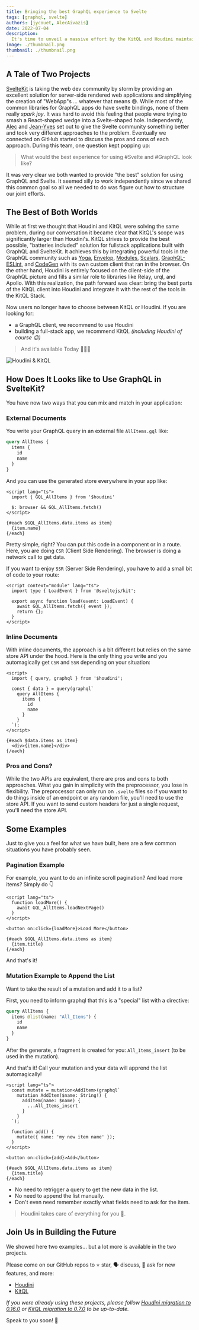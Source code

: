 ```yaml
---
title: Bringing the best GraphQL experience to Svelte
tags: [graphql, svelte]
authors: [jycouet, AlecAivazis]
date: 2022-07-04
description:
  It's time to unveil a massive effort by the KitQL and Houdini maintainers to join forces!
image: ./thumbnail.png
thumbnail: ./thumbnail.png
---
```


## A Tale of Two Projects

[SvelteKit](https://kit.svelte.dev) is taking the web dev community by storm by providing an
excellent solution for server-side rendered web applications and simplifying the creation of
"WebApp"s ... whatever that means 😅. While most of the common libraries for GraphQL apps do have
svelte bindings, none of them really _spark joy_. It was hard to avoid this feeling that people were
trying to smash a React-shaped wedge into a Svelte-shaped hole. Independently,
[Alec](https://github.com/AlecAivazis) and [Jean-Yves](https://twitter.com/jycouet) set out to give
the Svelte community something better and took very different approaches to the problem. Eventually
we connected on GitHub started to discuss the pros and cons of each approach. During this team, one
question kept popping up:

> What would the best experience for using #Svelte and #GraphQL look like?

It was very clear we both wanted to provide "the best" solution for using GraphQL and Svelte. It
seemed silly to work independently since we shared this common goal so all we needed to do was
figure out how to structure our joint efforts.

## The Best of Both Worlds

While at first we thought that Houdini and KitQL were solving the same problem, during our
conversation it became clear that KitQL's scope was significantly larger than Houdini's. KitQL
strives to provide the best possible, "batteries included" solution for fullstack applications built
with GraphQL and SvelteKit. It achieves this by integrating powerful tools in the GraphQL community
such as [Yoga](https://graphql-yoga.com), [Envelop](https://envelop.dev),
[Modules](https://graphql-modules.com), [Scalars](https://graphql-scalars.dev),
[GraphQL-ESLint](https://github.com/dimaMachina/graphql-eslint), and
[CodeGen](https://graphql-code-generator.com) with its own custom client that ran in the browser. On
the other hand, Houdini is entirely focused on the client-side of the GraphQL picture and fills a
similar role to libraries like Relay, urql, and Apollo. With this realization, the path forward was
clear: bring the best parts of the KitQL client into Houdini and integrate it with the rest of the
tools in the KitQL Stack.

Now users no longer have to choose between KitQL or Houdini. If you are looking for:

- a GraphQL client, we recommend to use Houdini
- building a full-stack app, we recommend KitQL _(including Houdini of course 😉)_

> And it's available Today 🎉🎉🎉

<img src="./houdini-and-kitql/2022 05 25 - KitQL & Houdini.gif" alt="Houdini & KitQL" />

## How Does It Looks like to Use GraphQL in SvelteKit?

You have now two ways that you can mix and match in your application:

### External Documents

You write your GraphQL query in an external file `AllItems.gql` like:

```graphql
query AllItems {
  items {
    id
    name
  }
}
```

And you can use the generated store everywhere in your app like:

```svelte
<script lang="ts">
  import { GQL_AllItems } from '$houdini'

  $: browser && GQL_AllItems.fetch()
</script>

{#each $GQL_AllItems.data.items as item}
  {item.name}
{/each}
```

Pretty simple, right? You can put this code in a component or in a route. Here, you are doing `CSR`
(Client Side Rendering). The browser is doing a network call to get data.

If you want to enjoy `SSR` (Server Side Rendering), you have to add a small bit of code to your
route:

```svelte
<script context="module" lang="ts">
  import type { LoadEvent } from '@sveltejs/kit';

  export async function load(event: LoadEvent) {
    await GQL_AllItems.fetch({ event });
    return {};
  }
</script>
```

### Inline Documents

With inline documents, the approach is a bit different but relies on the same store API under the
hood. Here is the only thing you write and you automagically get `CSR` and `SSR` depending on your
situation:

```svelte
<script>
  import { query, graphql } from '$houdini';

  const { data } = query(graphql`
    query AllItems {
      items {
        id
        name
      }
    }
  `);
</script>

{#each $data.items as item}
  <div>{item.name}</div>
{/each}
```

### Pros and Cons?

While the two APIs are equivalent, there are pros and cons to both approaches. What you gain in
simplicity with the preprocessor, you lose in flexibility. The preprocessor can only run on
`.svelte` files so if you want to do things inside of an endpoint or any random file, you'll need to
use the store API. If you want to send custom headers for just a single request, you'll need the
store API.

## Some Examples

Just to give you a feel for what we have built, here are a few common situations you have probably
seen.

### Pagination Example

For example, you want to do an infinite scroll pagination? And load more items? Simply do 👇

```svelte
<script lang="ts">
  function loadMore() {
    await GQL_AllItems.loadNextPage()
  }
</script>

<button on:click={loadMore}>Load More</button>

{#each $GQL_AllItems.data.items as item}
  {item.title}
{/each}
```

And that's it!

### Mutation Example to Append the List

Want to take the result of a mutation and add it to a list?

First, you need to inform graphql that this is a "special" list with a directive:

```graphql
query AllItems {
  items @list(name: "All_Items") {
    id
    name
  }
}
```

After the generate, a fragment is created for you: `All_Items_insert` (to be used in the mutation).

And that's it! Call your mutation and your data will apprend the list automagically!

```svelte
<script lang="ts">
  const mutate = mutation<AddItem>(graphql`
    mutation AddItem($name: String!) {
      addItem(name: $name) {
        ...All_Items_insert
      }
    }
  `);

  function add() {
    mutate({ name: 'my new item name' });
  }
</script>

<button on:click={add}>Add</button>

{#each $GQL_AllItems.data.items as item}
  {item.title}
{/each}
```

- No need to retrigger a query to get the new data in the list.
- No need to append the list manually.
- Don't even need remember exactly what fields need to ask for the item.

> Houdini takes care of everything for you 🎉.

## Join Us in Building the Future

We showed here two examples... but a lot more is available in the two projects.

Please come on our GitHub repos to ⭐ star, 🗣️ discuss, 🎉 ask for new features, and more:

- [Houdini](https://github.com/HoudiniGraphql/houdini)
- [KitQL](https://github.com/jycouet/kitql)

_If you were already using these projects, please follow
[Houdini migration to 0.16.0](https://houdinigraphql.com/guides/migrating-to-016) or
[KitQL migration to 0.7.0](https://kitql.dev/docs/migrating-to-0.7.0) to be up-to-date._

Speak to you soon! 🤟
